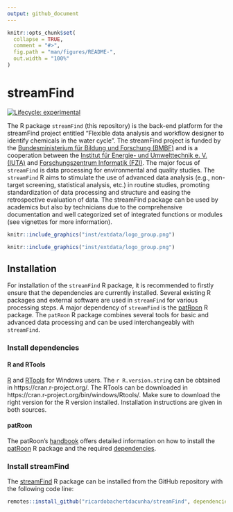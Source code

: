 ```yaml
---
output: github_document
---
```


<!-- README.md is generated from README.Rmd. Please edit that file -->

```r
knitr::opts_chunk$set(
  collapse = TRUE,
  comment = "#>",
  fig.path = "man/figures/README-",
  out.width = "100%"
)
```

# streamFind

<!-- badges: start -->
[![Lifecycle: experimental](https://img.shields.io/badge/lifecycle-experimental-orange.svg)](https://lifecycle.r-lib.org/articles/stages.html#experimental)
<!-- badges: end -->

The R package `streamFind` (this repository) is the back-end platform for the streamFind project entitled "Flexible data analysis and workflow designer to identify chemicals in the water cycle". The streamFind project is funded by the [Bundesministerium für Bildung und Forschung (BMBF)](https://www.bmbf.de) and is a cooperation between the [Institut für Energie- und Umwelttechnik e. V. (IUTA)](https://www.iuta.de) and [Forschungszentrum Informatik (FZI)](https://www.fzi.de/). The major focus of `streamFind` is data processing for environmental and quality studies. The `streamFind` R aims to stimulate the use of advanced data analysis (e.g., non-target screening, statistical analysis, etc.) in routine studies, promoting standardization of data processing and structure and easing the retrospective evaluation of data. The streamFind package can be used by academics but also by technicians due to the comprehensive documentation and well categorized set of integrated functions or modules (see vignettes for more information).

```r
knitr::include_graphics("inst/extdata/logo_group.png")
```

```r
knitr::include_graphics("inst/extdata/logo_group.png")
```

## Installation

For installation of the `streamFind` R package, it is recommended to firstly ensure that the dependencies are currently installed. Several existing R packages and external software are used in `streamFind` for various processing steps. A major dependency of `streamFind` is the [patRoon](https://github.com/rickhelmus/patRoon) R package. The `patRoon` R package combines several tools for basic and advanced data processing and can be used interchangeably with `streamFind`.

### Install dependencies

#### R and RTools
 
[R](https://cran.r-project.org/) and [RTools](https://cran.r-project.org/bin/windows/Rtools/) for Windows users. The `r R.version.string` can be obtained in https://cran.r-project.org/. The RTools can be downloaded in https://cran.r-project.org/bin/windows/Rtools/. Make sure to download the right version for the R version installed. Installation instructions are given in both sources.

#### patRoon

The patRoon's [handbook](https://rickhelmus.github.io/patRoon/handbook_bd/manual-installation.html#r-prerequisites) offers detailed information on how to install the [patRoon](https://github.com/rickhelmus/patRoon) R package and the required [dependencies](https://rickhelmus.github.io/patRoon/handbook_bd/manual-installation.html#other-dependencies).

### Install streamFind

The [streamFind](https://github.com/ricardobachertdacunha/streamFind) R package can be installed from the GitHub repository with the following code line:

```r
remotes::install_github("ricardobachertdacunha/streamFind", dependencies = TRUE)
```
